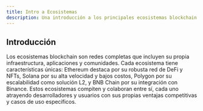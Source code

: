```yaml
---
title: Intro a Ecosistemas
description: Una introducción a los principales ecosistemas blockchain y sus características.
---
```



## Introducción

Los ecosistemas blockchain son redes completas que incluyen su propia infraestructura, aplicaciones y comunidades. Cada ecosistema tiene características únicas: Ethereum destaca por su robusta red de DeFi y NFTs, Solana por su alta velocidad y bajos costos, Polygon por su escalabilidad como solución L2, y BNB Chain por su integración con Binance. Estos ecosistemas compiten y colaboran entre sí, cada uno atrayendo desarrolladores y usuarios con sus propias ventajas competitivas y casos de uso específicos.

<UnderConstruction />